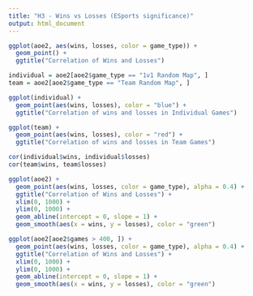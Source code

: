 ```yaml
---
title: "H3 - Wins vs Losses (ESports significance)"
output: html_document
---
```


```r
ggplot(aoe2, aes(wins, losses, color = game_type)) +
  geom_point() +
  ggtitle("Correlation of Wins and Losses")

```

```r
individual = aoe2[aoe2$game_type == "1v1 Random Map", ]
team = aoe2[aoe2$game_type == "Team Random Map", ]

ggplot(individual) +
  geom_point(aes(wins, losses), color = "blue") +
  ggtitle("Correlation of wins and losses in Individual Games")

ggplot(team) +
  geom_point(aes(wins, losses), color = "red") +
  ggtitle("Correlation of wins and losses in Team Games")

cor(individual$wins, individual$losses)
cor(team$wins, team$losses)
```

```r
ggplot(aoe2) +
  geom_point(aes(wins, losses, color = game_type), alpha = 0.4) +
  ggtitle("Correlation of Wins and Losses") + 
  xlim(0, 1000) +
  ylim(0, 1000) +
  geom_abline(intercept = 0, slope = 1) +
  geom_smooth(aes(x = wins, y = losses), color = "green")

ggplot(aoe2[aoe2$games > 400, ]) +
  geom_point(aes(wins, losses, color = game_type), alpha = 0.4) +
  ggtitle("Correlation of Wins and Losses") + 
  xlim(0, 1000) +
  ylim(0, 1000) +
  geom_abline(intercept = 0, slope = 1) +
  geom_smooth(aes(x = wins, y = losses), color = "green")

```

